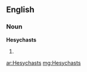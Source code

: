 ==English==

===Noun===
'''Hesychasts'''

# {{plural of|[[Hesychast]]}}

[[ar:Hesychasts]]
[[mg:Hesychasts]]